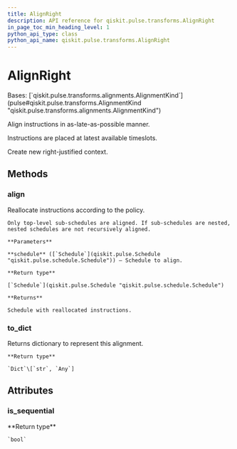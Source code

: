 ```yaml
---
title: AlignRight
description: API reference for qiskit.pulse.transforms.AlignRight
in_page_toc_min_heading_level: 1
python_api_type: class
python_api_name: qiskit.pulse.transforms.AlignRight
---
```


# AlignRight

<Class id="qiskit.pulse.transforms.AlignRight" isDedicatedPage={true} github="https://github.com/qiskit/qiskit/tree/stable/0.21/qiskit/pulse/transforms/alignments.py" signature="AlignRight">
  Bases: [`qiskit.pulse.transforms.alignments.AlignmentKind`](pulse#qiskit.pulse.transforms.AlignmentKind "qiskit.pulse.transforms.alignments.AlignmentKind")

  Align instructions in as-late-as-possible manner.

  Instructions are placed at latest available timeslots.

  Create new right-justified context.

  ## Methods

  ### align

  <Function id="qiskit.pulse.transforms.AlignRight.align" name="align" signature="AlignRight.align(schedule)">
    Reallocate instructions according to the policy.

    Only top-level sub-schedules are aligned. If sub-schedules are nested, nested schedules are not recursively aligned.

    **Parameters**

    **schedule** ([`Schedule`](qiskit.pulse.Schedule "qiskit.pulse.schedule.Schedule")) – Schedule to align.

    **Return type**

    [`Schedule`](qiskit.pulse.Schedule "qiskit.pulse.schedule.Schedule")

    **Returns**

    Schedule with reallocated instructions.
  </Function>

  ### to\_dict

  <Function id="qiskit.pulse.transforms.AlignRight.to_dict" name="to_dict" signature="AlignRight.to_dict()">
    Returns dictionary to represent this alignment.

    **Return type**

    `Dict`\[`str`, `Any`]
  </Function>

  ## Attributes

  ### is\_sequential

  <Attribute id="qiskit.pulse.transforms.AlignRight.is_sequential" name="is_sequential">
    **Return type**

    `bool`
  </Attribute>
</Class>

